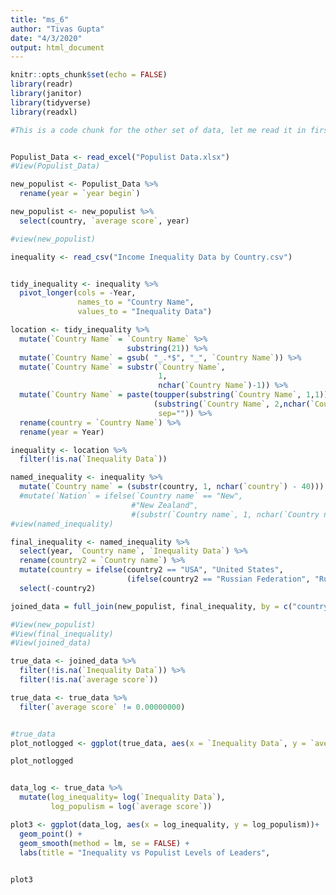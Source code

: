 ```yaml
---
title: "ms_6"
author: "Tivas Gupta"
date: "4/3/2020"
output: html_document
---
```


```r
knitr::opts_chunk$set(echo = FALSE)
library(readr)
library(janitor)
library(tidyverse)
library(readxl)
```

```r

#This is a code chunk for the other set of data, let me read it in first.


Populist_Data <- read_excel("Populist Data.xlsx")
#View(Populist_Data)

new_populist <- Populist_Data %>%
  rename(year = `year begin`)

new_populist <- new_populist %>%
  select(country, `average score`, year)

#view(new_populist)

inequality <- read_csv("Income Inequality Data by Country.csv")


tidy_inequality <- inequality %>%
  pivot_longer(cols = -Year, 
               names_to = "Country Name", 
               values_to = "Inequality Data") 

location <- tidy_inequality %>%
  mutate(`Country Name` = `Country Name` %>%
                          substring(21)) %>%
  mutate(`Country Name` = gsub( "_.*$", "_", `Country Name`)) %>%
  mutate(`Country Name` = substr(`Country Name`, 
                                 1, 
                                 nchar(`Country Name`)-1)) %>%
  mutate(`Country Name` = paste(toupper(substring(`Country Name`, 1,1)),
                                (substring(`Country Name`, 2,nchar(`Country Name`))),
                                 sep="")) %>%
  rename(country = `Country Name`) %>%
  rename(year = Year)

inequality <- location %>%
  filter(!is.na(`Inequality Data`))

named_inequality <- inequality %>%
  mutate(`Country name` = (substr(country, 1, nchar(`country`) - 40))) #%>%
  #mutate(`Nation` = ifelse(`Country name` == "New", 
                           #"New Zealand", 
                           #(substr(`Country name`, 1, nchar(`Country name`) - 8)))) 
#view(named_inequality)

final_inequality <- named_inequality %>%
  select(year, `Country name`, `Inequality Data`) %>%
  rename(country2 = `Country name`) %>%
  mutate(country = ifelse(country2 == "USA", "United States", 
                          (ifelse(country2 == "Russian Federation", "Russia", country2)))) %>% 
  select(-country2)

joined_data = full_join(new_populist, final_inequality, by = c("country", "year"))

#View(new_populist)
#View(final_inequality)
#View(joined_data)

true_data <- joined_data %>%
  filter(!is.na(`Inequality Data`)) %>%
  filter(!is.na(`average score`))

true_data <- true_data %>%
  filter(`average score` != 0.00000000)


#true_data
plot_notlogged <- ggplot(true_data, aes(x = `Inequality Data`, y = `average score`)) + geom_point() 

plot_notlogged


data_log <- true_data %>%
  mutate(log_inequality= log(`Inequality Data`), 
         log_populism = log(`average score`))

plot3 <- ggplot(data_log, aes(x = log_inequality, y = log_populism))+
  geom_point() +
  geom_smooth(method = lm, se = FALSE) + 
  labs(title = "Inequality vs Populist Levels of Leaders", 
                                                                                                 subtitle =  "Both Inequality and the Populism Variables are Logged") + ylab("Leader Populism Score") + xlab("Inequality Score") + theme_classic()

plot3
```